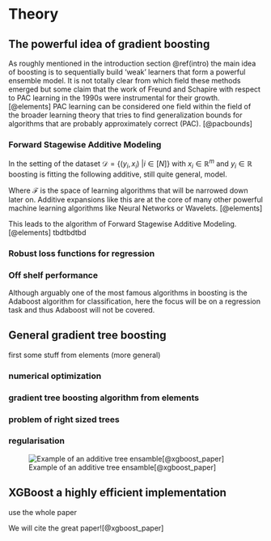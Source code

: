 # Theory {#theory}

## The powerful idea of gradient boosting

As roughly mentioned in the introduction section \@ref(intro) the main idea of boosting is to sequentially build 'weak' learners that form a powerful ensemble model. It is not totally clear from which field these methods emerged but some claim that the work of Freund and Schapire with respect to PAC learning in the 1990s were instrumental for their growth. [@elements] PAC learning can be considered one field within the field of the broader learning theory that tries to find generalization bounds for algorithms that are probably approximately correct (PAC). [@pacbounds]

### Forward Stagewise Additive Modeling

In the setting of the dataset $\mathcal{D} = \{(y_i,x_i)\ | i \in [N]\}$ with $x_i \in \mathbb{R}^m$ and $y_i \in \mathbb{R}$ boosting is fitting the following additive, still quite general, model.

```{=tex}
\begin{equation}
  \hat{y_i} = \phi(x_i) = \sum_{k=1}^{K} f_k(x_i), \quad f_k \in \mathcal{F}
  (\#eq:additiveModel)
\end{equation}
```
Where $\mathcal{F}$ is the space of learning algorithms that will be narrowed down later on. Additive expansions like this are at the core of many other powerful machine learning algorithms like Neural Networks or Wavelets. [@elements]

This leads to the algorithm of Forward Stagewise Additive Modeling. [@elements] tbdtbdtbd

### Robust loss functions for regression

### Off shelf performance

Although arguably one of the most famous algorithms in boosting is the Adaboost algorithm for classification, here the focus will be on a regression task and thus Adaboost will not be covered.

## General gradient tree boosting

first some stuff from elements (more general)

### numerical optimization

### gradient tree boosting algorithm from elements

### problem of right sized trees

### regularisation

![Example of an additive tree ensamble[@xgboost_paper]](_pictures/boosting_easy.png)

## XGBoost a highly efficient implementation

use the whole paper

We will cite the great paper![@xgboost_paper]
